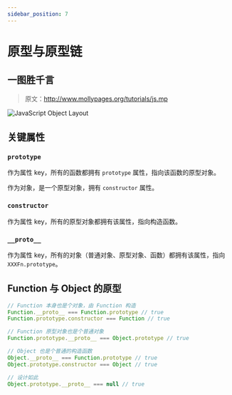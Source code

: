 ```yaml
---
sidebar_position: 7
---
```


# 原型与原型链

## 一图胜千言

> 原文：http://www.mollypages.org/tutorials/js.mp

![JavaScript Object Layout](https://djcdn-1257815770.cos.ap-guangzhou.myqcloud.com/javascript-object-layout.jpg)

## 关键属性

### `prototype`

作为属性 key，所有的函数都拥有 `prototype` 属性，指向该函数的原型对象。

作为对象，是一个原型对象，拥有 `constructor` 属性。

### `constructor`

作为属性 key，所有的原型对象都拥有该属性，指向构造函数。

### `__proto__`

作为属性 key，所有的对象（普通对象、原型对象、函数）都拥有该属性，指向 `XXXFn.prototype`。

## Function 与 Object 的原型

```javascript
// Function 本身也是个对象，由 Function 构造
Function.__proto__ === Function.prototype // true
Function.prototype.constructor === Function // true

// Function 原型对象也是个普通对象
Function.prototype.__proto__ === Object.prototype // true

// Object 也是个普通的构造函数
Object.__proto__ === Function.prototype // true
Object.prototype.constructor === Object // true

// 设计如此
Object.prototype.__proto__ === null // true
```
